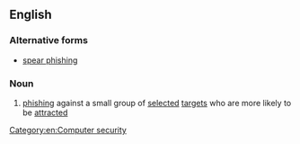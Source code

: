 ==English==

===Alternative forms===
* [[spear phishing]]

===Noun===
{{wikipedia|spear phishing}}
{{en-noun|-}}

# {{Internet}} [[phishing]] against a small group of [[selected]] [[target]]s who are more likely to be [[attracted]]

[[Category:en:Computer security]]
